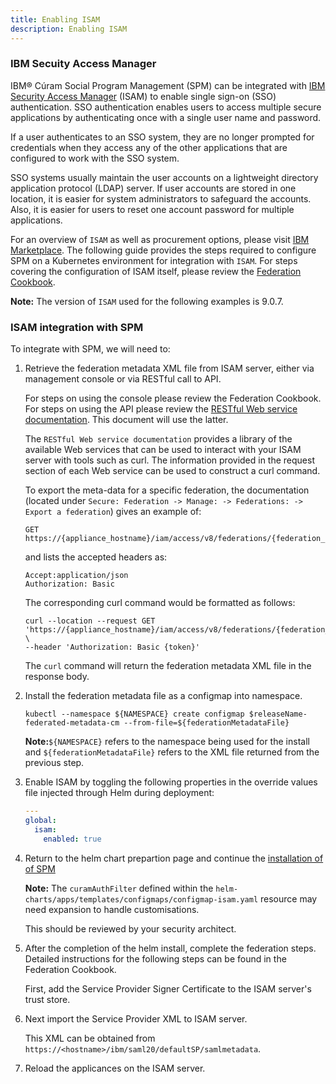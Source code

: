 ```yaml
---
title: Enabling ISAM
description: Enabling ISAM
---
```


### IBM Secuity Access Manager

IBM® Cúram Social Program Management (SPM) can be integrated with [IBM Security Access Manager](https://www.ibm.com/ie-en/marketplace/access-management/details) (ISAM) to enable single sign-on (SSO) authentication.
SSO authentication enables users to access multiple secure applications by authenticating once with a single user name and password.

If a user authenticates to an SSO system, they are no longer prompted for credentials when they access any of the other applications that are configured to work with the SSO system.

SSO systems usually maintain the user accounts on a lightweight directory application protocol (LDAP) server. If user accounts are stored in one location, it is easier for system administrators to safeguard the accounts.
Also, it is easier for users to reset one account password for multiple applications.

For an overview of `ISAM` as well as procurement options, please visit [IBM Marketplace](https://www.ibm.com/ie-en/marketplace/access-management).
The following guide provides the steps required to configure SPM on a Kubernetes environment for integration with `ISAM`.
For steps covering the configuration of ISAM itself, please review the [Federation Cookbook](https://community.ibm.com/community/user/security/viewdocument/access-manager-federation-cookbook-1?CommunityKey=e7c36119-46d7-42f2-97a9-b44f0cc89c6d&tab=librarydocuments).

**Note:** The version of `ISAM` used for the following examples is 9.0.7.

### ISAM integration with SPM

To integrate with SPM, we will need to:

1. Retrieve the federation metadata XML file from ISAM server, either via management console or via RESTful call to API.

    For steps on using the console please review the Federation Cookbook.
    For steps on using the API please review the [RESTful Web service documentation](https://www.ibm.com/support/knowledgecenter/SSPREK_9.0.7/com.ibm.isam.doc/develop/rapi/index.html).
    This document will use the latter.

    The `RESTful Web service documentation` provides a library of the available Web services that can be used to interact with your ISAM server with tools such as curl.
    The information provided in the request section of each Web service can be used to construct a curl command.

    To export the meta-data for a specific federation, the documentation (located under `Secure: Federation -> Manage: -> Federations: -> Export a federation`) gives an example of:

    ```
    GET https://{appliance_hostname}/iam/access/v8/federations/{federation_id}/metadata
    ```

    and lists the accepted headers as:

    ```
    Accept:application/json
    Authorization: Basic
    ```

    The corresponding curl command would be formatted as follows:

    ```
    curl --location --request GET 'https://{appliance_hostname}/iam/access/v8/federations/{federation_id}/metadata' \
    --header 'Authorization: Basic {token}'
    ```

    The `curl` command will return the federation metadata XML file in the response body.

2. Install the federation metadata file as a configmap into namespace.

    ```
    kubectl --namespace ${NAMESPACE} create configmap $releaseName-federated-metadata-cm --from-file=${federationMetadataFile}
    ```

    <InlineNotification>

    **Note:**`${NAMESPACE}` refers to the namespace being used for the install and `${federationMetadataFile}` refers to the XML file returned from the previous step.

    </InlineNotification>

3. Enable ISAM by toggling the following properties in the override values file injected through Helm during deployment:

    ```yaml path=apps-values.yaml
    ---
    global:
      isam:
        enabled: true
    ```

4. Return to the helm chart prepartion page and continue the [installation of of SPM](/deployment/hc_preparation)

    <InlineNotification>

    **Note:** The `curamAuthFilter` defined within the `helm-charts/apps/templates/configmaps/configmap-isam.yaml` resource may need expansion to handle customisations.

    This should be reviewed by your security architect.

    </InlineNotification>

5. After the completion of the helm install, complete the federation steps.
Detailed instructions for the following steps can be found in the Federation Cookbook.

    First, add the Service Provider Signer Certificate to the ISAM server's trust store.

6. Next import the Service Provider XML to ISAM server.

    This XML can be obtained from `https://<hostname>/ibm/saml20/defaultSP/samlmetadata`.

7. Reload the applicances on the ISAM server.

